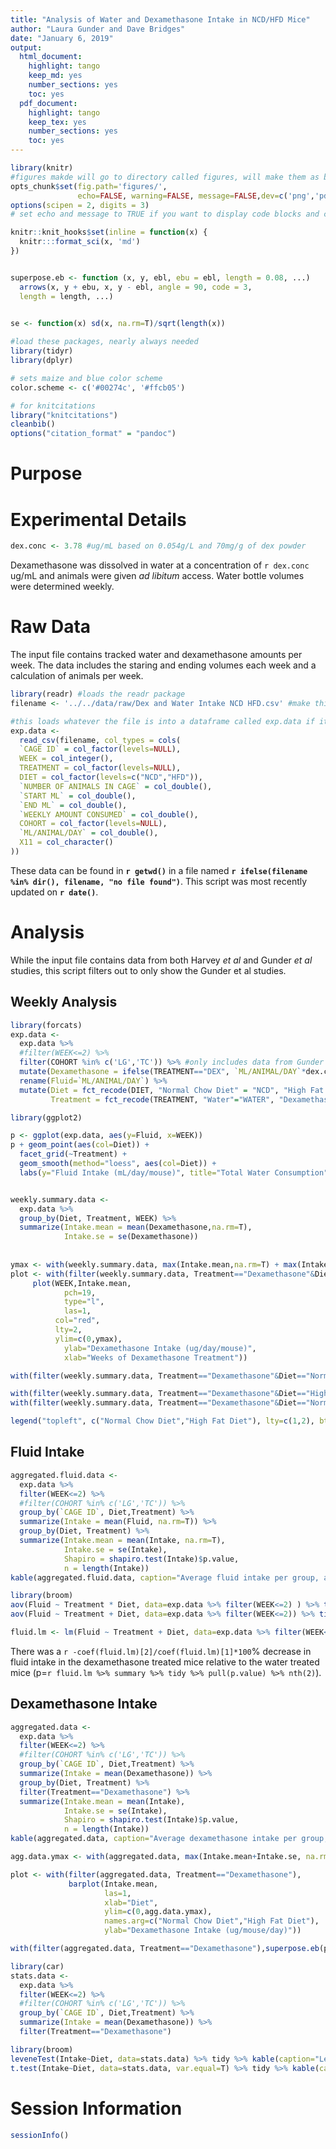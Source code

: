 ```yaml
---
title: "Analysis of Water and Dexamethasone Intake in NCD/HFD Mice"
author: "Laura Gunder and Dave Bridges"
date: "January 6, 2019"
output:
  html_document:
    highlight: tango
    keep_md: yes
    number_sections: yes
    toc: yes
  pdf_document:
    highlight: tango
    keep_tex: yes
    number_sections: yes
    toc: yes
---
```


```r
library(knitr)
#figures makde will go to directory called figures, will make them as both png and pdf files 
opts_chunk$set(fig.path='figures/',
               echo=FALSE, warning=FALSE, message=FALSE,dev=c('png','pdf'))
options(scipen = 2, digits = 3)
# set echo and message to TRUE if you want to display code blocks and code output respectively

knitr::knit_hooks$set(inline = function(x) {
  knitr:::format_sci(x, 'md')
})


superpose.eb <- function (x, y, ebl, ebu = ebl, length = 0.08, ...)
  arrows(x, y + ebu, x, y - ebl, angle = 90, code = 3,
  length = length, ...)

  
se <- function(x) sd(x, na.rm=T)/sqrt(length(x))

#load these packages, nearly always needed
library(tidyr)
library(dplyr)

# sets maize and blue color scheme
color.scheme <- c('#00274c', '#ffcb05')

# for knitcitations
library("knitcitations")
cleanbib()
options("citation_format" = "pandoc")
```

# Purpose

# Experimental Details

```r
dex.conc <- 3.78 #ug/mL based on 0.054g/L and 70mg/g of dex powder
```

Dexamethasone was dissolved in water at a concentration of `r dex.conc` ug/mL and animals were given *ad libitum* access.  Water bottle volumes were determined weekly.

# Raw Data

The input file contains tracked water and dexamethasone amounts per week.  The data includes the staring and ending volumes each week and a calculation of animals per week.

```r
library(readr) #loads the readr package
filename <- '../../data/raw/Dex and Water Intake NCD HFD.csv' #make this a separate line, you can use any variable you want

#this loads whatever the file is into a dataframe called exp.data if it exists
exp.data <- 
  read_csv(filename, col_types = cols(
  `CAGE ID` = col_factor(levels=NULL),
  WEEK = col_integer(),
  TREATMENT = col_factor(levels=NULL),
  DIET = col_factor(levels=c("NCD","HFD")),
  `NUMBER OF ANIMALS IN CAGE` = col_double(),
  `START ML` = col_double(),
  `END ML` = col_double(),
  `WEEKLY AMOUNT CONSUMED` = col_double(),
  COHORT = col_factor(levels=NULL),
  `ML/ANIMAL/DAY` = col_double(),
  X11 = col_character()
))

```

These data can be found in **`r getwd()`** in a file named **`r ifelse(filename %in% dir(), filename, "no file found")`**.  This script was most recently updated on **`r date()`**.

# Analysis

While the input file contains data from both Harvey *et al* and Gunder *et al* studies, this script filters out to only show the Gunder et al studies.

## Weekly Analysis

```r
library(forcats)
exp.data <-
  exp.data %>%
  #filter(WEEK<=2) %>%
  filter(COHORT %in% c('LG','TC')) %>% #only includes data from Gunder et al studies
  mutate(Dexamethasone = ifelse(TREATMENT=="DEX", `ML/ANIMAL/DAY`*dex.conc, 0)) %>%
  rename(Fluid=`ML/ANIMAL/DAY`) %>%
  mutate(Diet = fct_recode(DIET, "Normal Chow Diet" = "NCD", "High Fat Diet" = "HFD"),
         Treatment = fct_recode(TREATMENT, "Water"="WATER", "Dexamethasone" = "DEX"))

library(ggplot2)

p <- ggplot(exp.data, aes(y=Fluid, x=WEEK))
p + geom_point(aes(col=Diet)) +
  facet_grid(~Treatment) +
  geom_smooth(method="loess", aes(col=Diet)) +
  labs(y="Fluid Intake (mL/day/mouse)", title="Total Water Consumption")


weekly.summary.data <-
  exp.data %>%
  group_by(Diet, Treatment, WEEK) %>%
  summarize(Intake.mean = mean(Dexamethasone,na.rm=T),
            Intake.se = se(Dexamethasone)) 
  
  
ymax <- with(weekly.summary.data, max(Intake.mean,na.rm=T) + max(Intake.se, na.rm=T))
plot <- with(filter(weekly.summary.data, Treatment=="Dexamethasone"&Diet=="High Fat Diet"),
     plot(WEEK,Intake.mean,
            pch=19,
            type="l",
            las=1,
          col="red",
          lty=2,
          ylim=c(0,ymax),
            ylab="Dexamethasone Intake (ug/day/mouse)",
            xlab="Weeks of Dexamethasone Treatment"))

with(filter(weekly.summary.data, Treatment=="Dexamethasone"&Diet=="Normal Chow Diet"),lines(WEEK, Intake.mean, col="red",lty=1))

with(filter(weekly.summary.data, Treatment=="Dexamethasone"&Diet=="High Fat Diet"), superpose.eb(WEEK,Intake.mean,Intake.se, col="red"))
with(filter(weekly.summary.data, Treatment=="Dexamethasone"&Diet=="Normal Chow Diet"), superpose.eb(WEEK,Intake.mean,Intake.se, col="red"))

legend("topleft", c("Normal Chow Diet","High Fat Diet"), lty=c(1,2), bty="n", col="red")
```

## Fluid Intake

```r
aggregated.fluid.data <- 
  exp.data %>%
  filter(WEEK<=2) %>%
  #filter(COHORT %in% c('LG','TC')) %>%
  group_by(`CAGE ID`, Diet,Treatment) %>%
  summarize(Intake = mean(Fluid, na.rm=T)) %>%
  group_by(Diet, Treatment) %>%
  summarize(Intake.mean = mean(Intake, na.rm=T),
            Intake.se = se(Intake),
            Shapiro = shapiro.test(Intake)$p.value,
            n = length(Intake)) 
kable(aggregated.fluid.data, caption="Average fluid intake per group, averaged accross the experiment")

library(broom)
aov(Fluid ~ Treatment * Diet, data=exp.data %>% filter(WEEK<=2) ) %>% tidy() %>% kable(caption="Two-way ANOVA for the effects of treatment and diet on fluid intake, with an interaction")
aov(Fluid ~ Treatment + Diet, data=exp.data %>% filter(WEEK<=2)) %>% tidy() %>% kable(caption="Two-way ANOVA for the effects of treatment and diet on fluid intake, no interaction")

fluid.lm <- lm(Fluid ~ Treatment + Diet, data=exp.data %>% filter(WEEK<=2)) 
```

There was a `r -coef(fluid.lm)[2]/coef(fluid.lm)[1]*100`% decrease in fluid intake in the dexamethasone treated mice relative to the water treated mice (p=`r fluid.lm %>% summary %>% tidy %>% pull(p.value) %>% nth(2)`).

## Dexamethasone Intake

```r
aggregated.data <- 
  exp.data %>%
  filter(WEEK<=2) %>%
  #filter(COHORT %in% c('LG','TC')) %>%
  group_by(`CAGE ID`, Diet,Treatment) %>%
  summarize(Intake = mean(Dexamethasone)) %>%
  group_by(Diet, Treatment) %>%
  filter(Treatment=="Dexamethasone") %>%
  summarize(Intake.mean = mean(Intake),
            Intake.se = se(Intake),
            Shapiro = shapiro.test(Intake)$p.value,
            n = length(Intake)) 
kable(aggregated.data, caption="Average dexamethasone intake per group, averaged accross the experiment")

agg.data.ymax <- with(aggregated.data, max(Intake.mean+Intake.se, na.rm=T))

plot <- with(filter(aggregated.data, Treatment=="Dexamethasone"),
             barplot(Intake.mean,
                     las=1,
                     xlab="Diet",
                     ylim=c(0,agg.data.ymax),
                     names.arg=c("Normal Chow Diet","High Fat Diet"),
                     ylab="Dexamethasone Intake (ug/mouse/day)"))

with(filter(aggregated.data, Treatment=="Dexamethasone"),superpose.eb(plot, Intake.mean, Intake.se))

library(car)
stats.data <- 
  exp.data %>%
  filter(WEEK<=2) %>%
  #filter(COHORT %in% c('LG','TC')) %>%
  group_by(`CAGE ID`, Diet,Treatment) %>%
  summarize(Intake = mean(Dexamethasone)) %>%
  filter(Treatment=="Dexamethasone")

library(broom)
leveneTest(Intake~Diet, data=stats.data) %>% tidy %>% kable(caption="Levene's test")
t.test(Intake~Diet, data=stats.data, var.equal=T) %>% tidy %>% kable(caption="Student's t-test")
```


# Session Information

```r
sessionInfo()
```


